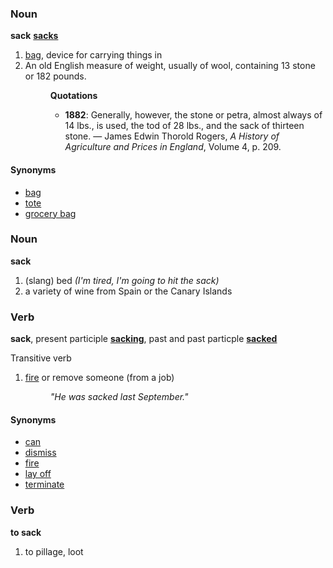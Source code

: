 ===Noun===
'''sack''' '''[[sacks]]'''

# [[bag]], device for carrying things in
# An old English measure of weight, usually of wool, containing 13 stone or 182 pounds.
#:'''Quotations'''
#:*'''1882''': Generally, however, the stone or petra, almost always of 14 lbs., is used, the tod of 28 lbs., and the sack of thirteen stone. &mdash; James Edwin Thorold Rogers, ''A History of Agriculture and Prices in England'', Volume 4, p. 209.
====Synonyms====
*[[bag]]
*[[tote]]
*[[grocery bag]]

===Noun===
'''sack'''

#(slang) bed ''(I'm tired, I'm going to hit the sack)''
#a variety of wine from Spain or the Canary Islands

===Verb===
'''sack''', present participle '''[[sacking]]''', past and past particple '''[[sacked]]'''

Transitive verb

# [[fire]] or remove someone (from a job)
#: ''"He was sacked last September."''


====Synonyms====
*[[can]]
*[[dismiss]]
*[[fire]]
*[[lay off]]
*[[terminate]]

===Verb===
'''to sack'''

#to pillage, loot